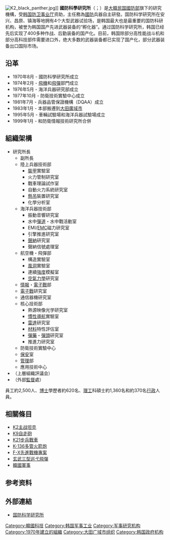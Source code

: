 {{Infobox Korean name
|img=Agency for Defense Development.jpg
|caption=
|hangul=국방과학연구소
|hanja=國防科學研究所
|rr=Gukpang Gwahak Yeonguso
|mr=Kukpang Kwahak Yeonguso
}}
[[File:K2_black_panther.jpg|thumb]]]]
'''國防科學研究所'''（{{lang-ko|국방과학연구소}}；{{lang-en|Agency for Defense Development}}）是[[大韓民国國防部|大韓民国國防部]]旗下的研究機構，受[[韩国防卫事业厅|韩国防卫事业厅]]资助，主任務為[[國防|國防]]兵器自主研發。国防科学研究所在安兴、昌原、镇海等地拥有4个大型武器试验场，是韩国最大也是最重要的国防科研机构，被誉为韩国国产先进武器装备的“孵化器”。通过国防科学研究所，韩国已经先后实现了400多种作战、后勤装备的国产化。目前，韩国除部分高性能战斗机和部分高科技部件需要进口外，绝大多数的武器装备都已实现了国产化，部分武器装备出口国际市场。{{r|李京旭|page=4-5}}

== 沿革 ==
* 1970年8月 - 國防科學研究所成立
* 1974年2月 - [[飛機|飛機]]和[[飛彈|飛彈]]部門成立
* 1976年5月 - 海洋兵器研究部成立
* 1977年10月 - 防衛技術實驗中心成立
* 1981年7月 - 兵器品管保證機構（DQAA）成立
* 1983年1月 - 本部搬遷到[[大田廣域市|大田廣域市]]
* 1995年5月 - 車輛試驗場和海洋兵器試驗場成立
* 1999年1月 - 和防衛情報技術研究所合併

== 組織架構 ==
* 研究所長
** 副所長
** 陸上兵器技術部
*** [[裝甲|裝甲]]實驗室
*** 火力管制研究室
*** 戰車理論試作室
*** 自動火力系統研究室
*** [[懸吊|懸吊]]裝置研究室
*** 化學分析室
** 海洋兵器技術部
*** 振動音響研究室
*** 水中[[彈道|彈道]]・水中戰活動室
*** EMI/[[EMC|EMC]]磁力研究室
*** 引擎推進研究室
*** [[聲納|聲納]]研究室
*** 聲納信號處理室
** 航空機・飛彈部
*** 構造實驗室
*** [[風洞|風洞]]實驗室
*** 連續[[強度|強度]]模擬室
*** [[空氣力學|空氣力學]]研究室
** [[情報|情報]]・[[電子戰|電子戰]]部
** [[電子戰|電子戰]]研究室
** 通信器機研究室
** 核心技術部
*** 熱源映像光学研究室
*** [[慣性導航|慣性導航]]實驗室
*** [[雷達|雷達]]研究室
*** [[材料|材料]]特性評估室
*** [[彈藥|彈藥]]・[[彈頭|彈頭]]研究室
*** 推進力研究室
** 防衛技術實驗中心
** [[保安|保安]]室
** [[管理|管理]]部
** 應用技術中心
* （上層組織評議会）
* （外部[[監督|監督]]處）

員工約2,500人、[[博士|博士]]學歷者約620名、[[理工|理工]]科碩士約1,360名和約370名[[行政|行政]]人員。

== 相關條目 ==
* [[K2主战坦克|K2主战坦克]]
* [[K9自走砲|K9自走砲]]
* [[K21步兵戰車|K21步兵戰車]]
* [[K-136多管火箭炮|K-136多管火箭炮]]
* [[F-X先進戰機專案|F-X先進戰機專案]]
* [[玄武三型巡弋飛彈|玄武三型巡弋飛彈]]
* [[韓國軍事|韓國軍事]]

== 参考资料 ==
{{Reflist|refs=
<ref name="李京旭">{{cite book |author=李京旭|coauthors=  |title=《当代韩国军队武器装备》|year=2013年3月 |publisher=国防大学出版社 |location=北京 |ISBN=978-7-5626-2056-3}}</ref>
}}

== 外部連結 ==
*[https://www.add.re.kr/kps 国防科学研究所] {{Wayback|url=https://www.add.re.kr/kps |date=20220609160458 }}{{ko}}



[[Category:韓國科技|Category:韓國科技]]
[[Category:韩国军事工业|Category:韩国军事工业]]
[[Category:军事研究机构|Category:军事研究机构]]
[[Category:1970年建立的組織|Category:1970年建立的組織]]
[[Category:大田广域市组织|Category:大田广域市组织]]
[[Category:韩国政府机构|Category:韩国政府机构]]